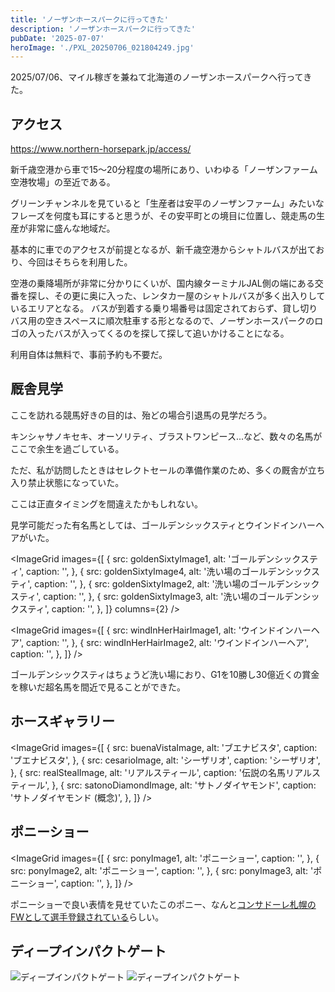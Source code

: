 ```yaml
---
title: 'ノーザンホースパークに行ってきた'
description: 'ノーザンホースパークに行ってきた'
pubDate: '2025-07-07'
heroImage: './PXL_20250706_021804249.jpg'
---
```



2025/07/06、マイル稼ぎを兼ねて北海道のノーザンホースパークへ行ってきた。

## アクセス

https://www.northern-horsepark.jp/access/

新千歳空港から車で15～20分程度の場所にあり、いわゆる「ノーザンファーム空港牧場」の至近である。

グリーンチャンネルを見ていると「生産者は安平のノーザンファーム」みたいなフレーズを何度も耳にすると思うが、その安平町との境目に位置し、競走馬の生産が非常に盛んな地域だ。

基本的に車でのアクセスが前提となるが、新千歳空港からシャトルバスが出ており、今回はそちらを利用した。

<CaptionedImage
  src={shuttleBusImage}
  alt="ノーザンホースパーク行きのシャトルバス"
  caption="新千歳空港から運行されているシャトルバス (無料・予約不要)"
  width={800}
  height={600}
/>

空港の乗降場所が非常に分かりにくいが、国内線ターミナルJAL側の端にある交番を探し、その更に奥に入った、レンタカー屋のシャトルバスが多く出入りしているエリアとなる。
バスが到着する乗り場番号は固定されておらず、貸し切りバス用の空きスペースに順次駐車する形となるので、ノーザンホースパークのロゴの入ったバスが入ってくるのを探して探して追いかけることになる。

利用自体は無料で、事前予約も不要だ。

## 厩舎見学

ここを訪れる競馬好きの目的は、殆どの場合引退馬の見学だろう。

キンシャサノキセキ、オーソリティ、ブラストワンピース...など、数々の名馬がここで余生を過ごしている。

<CaptionedImage
  src={stableImage}
  alt="厩舎見学停止の案内"
  caption="セレクトセール準備のため、多くの厩舎が立ち入り禁止になっていた"
  width={800}
  height={600}
/>

ただ、私が訪問したときはセレクトセールの準備作業のため、多くの厩舎が立ち入り禁止状態になっていた。

ここは正直タイミングを間違えたかもしれない。

見学可能だった有名馬としては、ゴールデンシックスティとウインドインハーヘアがいた。

<ImageGrid
  images={[
    {
      src: goldenSixtyImage1,
      alt: 'ゴールデンシックスティ',
      caption: '',
    },
    {
      src: goldenSixtyImage4,
      alt: '洗い場のゴールデンシックスティ',
      caption: '',
    },
    {
      src: goldenSixtyImage2,
      alt: '洗い場のゴールデンシックスティ',
      caption: '',
    },
    {
      src: goldenSixtyImage3,
      alt: '洗い場のゴールデンシックスティ',
      caption: '',
    },
  ]}
  columns={2}
/>

<ImageGrid
  images={[
    {
      src: windInHerHairImage1,
      alt: 'ウインドインハーヘア',
      caption: '',
    },
    {
      src: windInHerHairImage2,
      alt: 'ウインドインハーヘア',
      caption: '',
    },
  ]}
/>

ゴールデンシックスティはちょうど洗い場におり、G1を10勝し30億近くの賞金を稼いだ超名馬を間近で見ることができた。

## ホースギャラリー

<ImageGrid
  images={[
    {
      src: buenaVistaImage,
      alt: 'ブエナビスタ',
      caption: 'ブエナビスタ',
    },
    {
      src: cesarioImage,
      alt: 'シーザリオ',
      caption: 'シーザリオ',
    },
    {
      src: realStealImage,
      alt: 'リアルスティール',
      caption: '伝説の名馬リアルスティール',
    },
    {
      src: satonoDiamondImage,
      alt: 'サトノダイヤモンド',
      caption: 'サトノダイヤモンド (概念)',
    },
  ]}
/>

## ポニーショー

<ImageGrid
  images={[
    {
      src: ponyImage1,
      alt: 'ポニーショー',
      caption: '',
    },
    {
      src: ponyImage2,
      alt: 'ポニーショー',
      caption: '',
    },
    {
      src: ponyImage3,
      alt: 'ポニーショー',
      caption: '',
    },
  ]}
/>

ポニーショーで良い表情を見せていたこのポニー、なんと[コンサドーレ札幌のFWとして選手登録されている](https://www.consadole-sapporo.jp/team/topteam/detail/29/)らしい。

## ディープインパクトゲート

![ディープインパクトゲート](./PXL_20250706_030514312.jpg)
![ディープインパクトゲート](./PXL_20250706_030611827.jpg)
